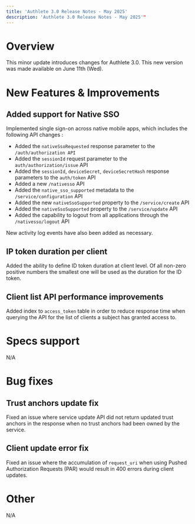 ```yaml
---
title: 'Authlete 3.0 Release Notes - May 2025'
description: 'Authlete 3.0 Release Notes - May 2025'"
---
```


# Overview

This minor update introduces changes for Authlete 3.0.
This new version was made available on June 11th (Wed).

# New Features & Improvements

## Added support for Native SSO

Implemented single sign-on across native mobile apps, which includes the following API changes :

- Added the `nativeSsoRequested` response parameter to the `/auth/authorization API`
- Added the `sessionId` request parameter to the `auth/authorization/issue` API
- Added the `sessionId`, `deviceSecret`, `deviceSecretHash` response parameters to the `auth/token` API
- Added a new `/nativesso` API
- Added the `native_sso_supported` metadata to the `/service/configuration` API
- Added the new `nativeSsoSupported` property to the `/service/create` API
- Added the `nativeSsoSupported` property to the `/service/update` API
- Added the capability to logout from all applications through the `/nativesso/logout` API

New activity log events have also been added as necessary.

## IP token duration per client

Added the ability to define ID token duration at client level.
Of all non-zero positive numbers the smallest one will be used as the duration for the ID token.

## Client list API performance improvements

Added index to `access_token` table in order to reduce response time when querying the API for the list of clients a subject has granted access to.

# Specs support

N/A

# Bug fixes

## Trust anchors update fix

Fixed an issue where service update API did not return updated trust anchors in the response when no trust anchors had been owned by the service.

## Client update error fix

Fixed an issue where the accumulation of `request_uri` when using Pushed Authorization Requests (PAR) would result in 400 errors during client updates.

# Other

N/A
